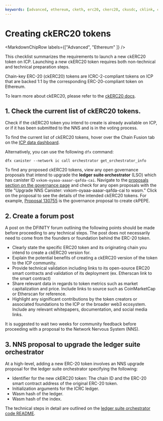 ```yaml
---
keywords: [advanced, ethereum, cketh, erc20, ckerc20, ckusdc, cklink, ckoct, ckpepe, chain-key ethereum, overview]
---
```



# Creating ckERC20 tokens

<MarkdownChipRow labels={["Advanced", "Ethereum" ]} />

This checklist summarizes the requirements to launch a new ckERC20 token on ICP. Launching a new ckERC20 token requires both non-technical and technical preparation steps. 

Chain-key ERC-20 (ckERC20) tokens are ICRC-2-compliant tokens on ICP that are backed 1:1 by the corresponding ERC-20-compliant token on Ethereum. 

To learn more about ckERC20, please refer to the [ckERC20 docs](/docs/current/developer-docs/multi-chain/chain-key-tokens/ckerc20/overview).

## 1. Check the current list of ckERC20 tokens. 

Check if the ckERC20 token you intend to create is already available on ICP, or if it has been submitted to the NNS and is in the voting process. 

To find the current list of ckERC20 tokens, hover over the Chain Fusion tab on the [ICP data dashboard](https://dashboard.internetcomputer.org/). 

Alternatively, you can use the following `dfx` command:

```
dfx canister --network ic call orchestrator get_orchestrator_info
```

To find any proposed ckERC20 tokens, view any open governance proposals that intend to upgrade the **ledger suite orchestrator** (LSO) which has canister ID `vxkom-oyaaa-aaaar-qafda-cai`. Navigate to the [proposals section on the governance page](https://dashboard.internetcomputer.org/governance) and check for any open proposals with the title "Upgrade NNS Canister: vxkom-oyaaa-aaaar-qafda-cai to wasm." Click on the proposal to see the details of the intended ckERC20 tokens. For example, [Proposal 130755](https://dashboard.internetcomputer.org/proposal/130755) is the governance proposal to create ckPEPE.

## 2. Create a forum post

A post on the DFINITY forum outlining the following points should be made before proceeding to any technical steps. The post does not necessarily need to come from the founders or foundation behind the ERC-20 token.

- Clearly state the specific ERC20 token and its originating chain you intend to create a ckERC20 version for. 
- Explain the potential benefits of creating a ckERC20 version of the token to the ICP community.
- Provide technical validation including links to its open-source ERC20 smart contracts and validation of its deployment (ex. Etherscan link to the smart contract)
- Share relevant data in regards to token metrics such as market capitalization and price. Include links to source such as CoinMarketCap or Etherscan for reference.
- Highlight any significant contributions by the token creators or associated foundations to the ICP or the broader web3 ecosystem. Include any relevant whitepapers, documentation, and social media links.

It is suggested to wait two weeks for community feedback before proceeding with a proposal to the Network Nervous System (NNS).

## 3. NNS proposal to upgrade the ledger suite orchestrator

At a high-level, adding a new ERC-20 token involves an NNS upgrade proposal for the ledger suite orchestrator specifying the following:

- Identifier for the new ckERC20 token: The chain ID and the ERC-20 smart contract address of the original ERC-20 token.
- Initialization arguments for the ICRC ledger.
- Wasm hash of the ledger.
- Wasm hash of the index. 

The technical steps in detail are outlined on the [ledger suite orchestrator code README](https://github.com/dfinity/ic/blob/master/rs/ethereum/ledger-suite-orchestrator/README.adoc#adding-a-new-ckerc20-token).